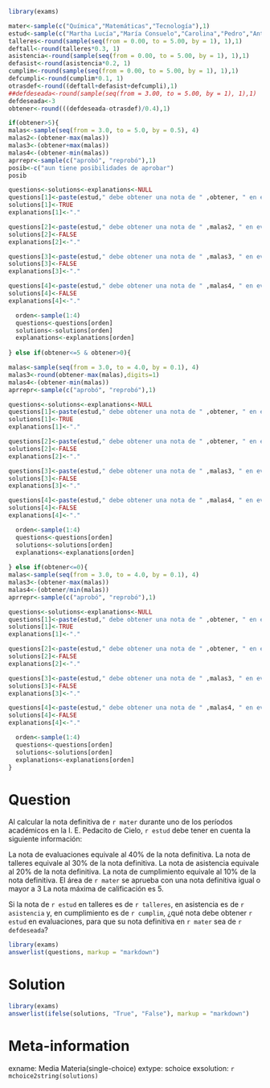 ```r
library(exams)

mater<-sample(c("Química","Matemáticas","Tecnología"),1)
estud<-sample(c("Martha Lucía","María Consuelo","Carolina","Pedro","Antonia","Miguel","Mariana","Octavio","Milena","Violeta","Wilmer","Marleny","Diego","Dilma","Brayan","Sara","Diana","Katherine","Alexander"),1)
talleres<-round(sample(seq(from = 0.00, to = 5.00, by = 1), 1),1)
deftall<-round(talleres*0.3, 1)
asistencia<-round(sample(seq(from = 0.00, to = 5.00, by = 1), 1),1)
defasist<-round(asistencia*0.2, 1)
cumplim<-round(sample(seq(from = 0.00, to = 5.00, by = 1), 1),1)
defcumpli<-round(cumplim*0.1, 1)
otrasdef<-round((deftall+defasist+defcumpli),1)
##defdeseada<-round(sample(seq(from = 3.00, to = 5.00, by = 1), 1),1)
defdeseada<-3
obtener<-round(((defdeseada-otrasdef)/0.4),1)

if(obtener>5){
malas<-sample(seq(from = 3.0, to = 5.0, by = 0.5), 4)
malas2<-(obtener-max(malas))
malas3<-(obtener+max(malas))
malas4<-(obtener-min(malas))
aprrepr<-sample(c("aprobó", "reprobó"),1)
posib<-c("aun tiene posibilidades de aprobar")
posib

questions<-solutions<-explanations<-NULL
questions[1]<-paste(estud," debe obtener una nota de " ,obtener, " en evaluaciones, para lograr una nota definitiva de " ,defdeseada," en el área de " ,mater," lo que indica que ya reprobó esa área.")
solutions[1]<-TRUE
explanations[1]<-"."

questions[2]<-paste(estud," debe obtener una nota de " ,malas2, " en evaluaciones, para lograr una nota definitiva de " ,defdeseada," en " ,mater," lo que indica que ya " ,aprrepr, " esa área.")
solutions[2]<-FALSE
explanations[2]<-"."

questions[3]<-paste(estud," debe obtener una nota de " ,malas3, " en evaluaciones, para lograr una nota definitiva de " ,defdeseada," en " ,mater," lo que indica que ya" ,aprrepr, " esa área.")
solutions[3]<-FALSE
explanations[3]<-"."

questions[4]<-paste(estud," debe obtener una nota de " ,malas4, " en evaluaciones, para lograr una nota definitiva de " ,defdeseada," en " ,mater," lo que indica que ya " ,aprrepr, " esa área.")
solutions[4]<-FALSE
explanations[4]<-"."

  orden<-sample(1:4)
  questions<-questions[orden]
  solutions<-solutions[orden]
  explanations<-explanations[orden]
  
} else if(obtener<=5 & obtener>0){

malas<-sample(seq(from = 3.0, to = 4.0, by = 0.1), 4)
malas3<-round(obtener-max(malas),digits=1)
malas4<-(obtener-min(malas))
aprrepr<-sample(c("aprobó", "reprobó"),1)

questions<-solutions<-explanations<-NULL
questions[1]<-paste(estud," debe obtener una nota de " ,obtener, " en evaluaciones, para lograr una nota definitiva de " ,defdeseada," en " ,mater," lo que indica que aun tiene posibilidades de aprobar esa área.")
solutions[1]<-TRUE
explanations[1]<-"."

questions[2]<-paste(estud," debe obtener una nota de " ,obtener, " en evaluaciones, para lograr una nota definitiva de " ,defdeseada," en " ,mater," lo que indica que ya " ,aprrepr, " esa área.")
solutions[2]<-FALSE
explanations[2]<-"."

questions[3]<-paste(estud," debe obtener una nota de " ,malas3, " en evaluaciones, para lograr una nota definitiva de " ,defdeseada," en " ,mater," lo que indica que aun tiene posibilidades de aprobar esa área.")
solutions[3]<-FALSE
explanations[3]<-"."

questions[4]<-paste(estud," debe obtener una nota de " ,malas4, " en evaluaciones, para lograr una nota definitiva de " ,defdeseada," en " ,mater," lo que indica que ya " ,aprrepr, " esa área, porque la nota máxima para aprobar es 5.")
solutions[4]<-FALSE
explanations[4]<-"."

  orden<-sample(1:4)
  questions<-questions[orden]
  solutions<-solutions[orden]
  explanations<-explanations[orden]
  
} else if(obtener<=0){
malas<-sample(seq(from = 3.0, to = 4.0, by = 0.1), 4)
malas3<-(obtener-max(malas))
malas4<-(obtener/min(malas))
aprrepr<-sample(c("aprobó", "reprobó"),1)

questions<-solutions<-explanations<-NULL
questions[1]<-paste(estud," debe obtener una nota de " ,obtener, " en evaluaciones, para lograr una nota definitiva de " ,defdeseada," en " ,mater," lo que indica que ya aprobó esa área.")
solutions[1]<-TRUE
explanations[1]<-"."

questions[2]<-paste(estud," debe obtener una nota de " ,obtener, " en evaluaciones, para lograr una nota definitiva de " ,defdeseada," en " ,mater," lo que indica que ya " ,aprrepr, " esa área.")
solutions[2]<-FALSE
explanations[2]<-"."

questions[3]<-paste(estud," debe obtener una nota de " ,malas3, " en evaluaciones, para lograr una nota definitiva de " ,defdeseada," en " ,mater," lo que indica que ya " ,aprrepr, " esa área.")
solutions[3]<-FALSE
explanations[3]<-"."

questions[4]<-paste(estud," debe obtener una nota de " ,malas4, " en evaluaciones, para lograr una nota definitiva de " ,defdeseada," en " ,mater," lo que indica que ya " ,aprrepr, " esa área, porque la nota máxima para aprobar es 5.")
solutions[4]<-FALSE
explanations[4]<-"."

  orden<-sample(1:4)
  questions<-questions[orden]
  solutions<-solutions[orden]
  explanations<-explanations[orden]
}
```

Question
========

Al calcular la nota definitiva de `r mater` durante uno de los períodos académicos en la I. E. Pedacito de Cielo, `r estud` debe tener en cuenta la siguiente información: 

La nota de evaluaciones equivale al 40\% de la nota definitiva.\hfill \break
La nota de talleres equivale al 30\% de la nota definitiva.\hfill \break
La nota de asistencia equivale al 20\% de la nota definitiva.\hfill \break
La nota de cumplimiento equivale al 10\% de la nota definitiva.\hfill \break
El área de `r mater` se aprueba con una nota definitiva igual o mayor a 3\hfill \break
La nota máxima de calificación es 5.

Si la nota de `r estud` en talleres es de  `r talleres`, en asistencia es de `r asistencia` y, en cumplimiento es de `r cumplim`, ¿qué nota debe obtener `r estud` en evaluaciones, para que su nota definitiva en `r mater` sea de `r defdeseada`?



```r
library(exams)
answerlist(questions, markup = "markdown")
```

Solution
========

```r
library(exams)
answerlist(ifelse(solutions, "True", "False"), markup = "markdown")
```

Meta-information
================
exname: Media Materia(single-choice)
extype: schoice
exsolution: `r mchoice2string(solutions)`